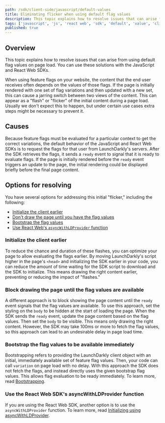 ```yaml
---
path: /sdk/client-side/javascript/default-values
title: Eliminating flicker when using default flag values
description: This topic explains how to resolve issues that can arise from using default flag values on page load. You can use these solutions with the JavaScript and React Web SDKs.
tags: ['javascript', 'js', 'react web', 'sdk', 'default', 'value', 'client-side']
published: true
---
```


## Overview

This topic explains how to resolve issues that can arise from using default flag values on page load. You can use these solutions with the JavaScript and React Web SDKs.

When using feature flags on your website, the content that the end user receives often depends on the values of those flags. If the page is initially rendered with one set of flag variations and then updated with a new set, this can cause a jarring switch between two views of the content. This can appear as a "flash" or "flicker" of the initial content during a page load. Usually we don't expect this to happen, but under certain use cases extra steps might be necessary to prevent it.

## Causes

Because feature flags must be evaluated for a particular context to get the correct variations, the default behavior of the JavaScript and React Web SDKs is to request the flags for that user from LaunchDarkly's servers. After the SDK retrieves the flags, it sends a `ready` event to signal that it is ready to evaluate flags. If the page is initially rendered before the `ready` event triggers an update to the page, the initial rendering could be displayed briefly before the final page content.

## Options for resolving

You have several options for addressing this initial "flicker," including the following:

* [Initialize the client earlier](#initialize-the-client-earlier)
* [Don't draw the page until you have the flag values](#block-drawing-the-page-until-the-flag-values-are-available)
* [Bootstrap the flag values](#bootstrap-the-flag-values-to-be-available-immediately)
* [Use React Web's `asyncWithLDProvider` function](#use-the-react-web-sdks-asyncwithldprovider-function)

### Initialize the client earlier

To reduce the chance and duration of these flashes, you can optimize your page to allow evaluating the flags earlier. By moving LaunchDarkly's script higher in the page's `<head>` and initializing the SDK earlier in your code, you can reduce the amount of time waiting for the SDK script to download and the SDK to initialize. This means drawing the right content earlier, preventing or reducing the impact of "flashes."

### Block drawing the page until the flag values are available

A different approach is to block showing the page content until the `ready` event signals that the flag values are available. To use this approach, set the styling on the `body` to be hidden at the start of loading the page. When the SDK sends the `ready` event, update the page content based on the flag values. Then set the `body` to be visible. This means only drawing the right content. However, the SDK may take 100ms or more to fetch the flag values, so this approach can lead to an undesirable delay in page load time.

### Bootstrap the flag values to be available immediately

Bootstrapping refers to providing the LaunchDarkly client object with an initial, immediately available set of feature flag values. Then, your code can call `variation` on page load with no delay. With this approach the SDK does not fetch the flags, and instead directly uses the given bootstrap flag values. This allows flag evaluation to be ready immediately. To learn more, read [Bootstrapping](/sdk/features/bootstrapping#javascript).

### Use the React Web SDK's asyncWithLDProvider function

If you are using the React Web SDK, another option is to use the `asyncWithLDProvider` function. To learn more, read [Initializing using asyncWithLDProvider](/sdk/client-side/react/react-web#initializing-using-asyncwithldprovider).
